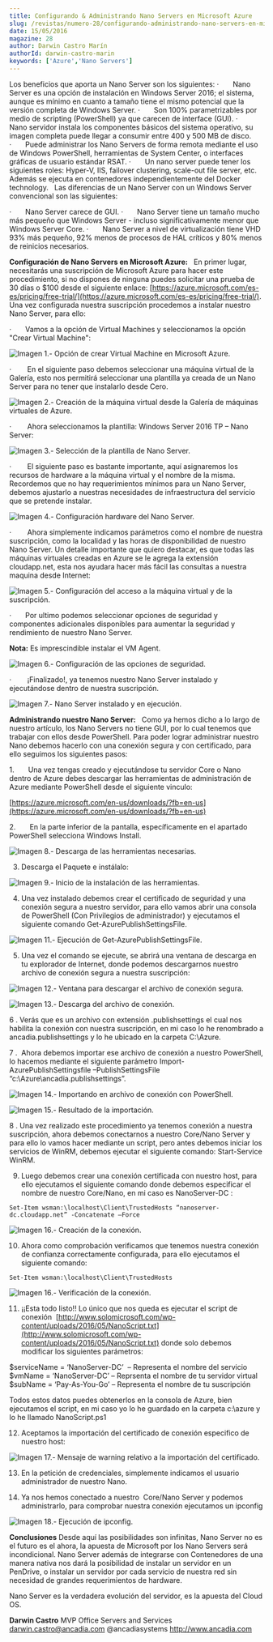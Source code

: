 ```yaml
---
title: Configurando & Administrando Nano Servers en Microsoft Azure
slug: /revistas/numero-28/configurando-administrando-nano-servers-en-microsoft-azure
date: 15/05/2016
magazine: 28
author: Darwin Castro Marín
authorId: darwin-castro-marin
keywords: ['Azure','Nano Servers']
---
```






Los beneficios que aporta un Nano Server son los siguientes:
·       Nano Server es una opción de instalación en Windows Server 2016; el sistema, aunque es mínimo en cuanto a tamaño tiene el mismo potencial que la versión completa de Windows Server.
·       Son 100% parametrizables por medio de scripting (PowerShell) ya que carecen de interface (GUI).
·       Nano servidor instala los componentes básicos del sistema operativo, su imagen completa puede llegar a consumir entre 400 y 500 MB de disco.
·       Puede administrar los Nano Servers de forma remota mediante el uso de Windows PowerShell, herramientas de System Center, o interfaces gráficas de usuario estándar RSAT.
·       Un nano server puede tener los siguientes roles: Hyper-V, IIS, failover clustering, scale-out file server, etc. Además se ejecuta en contenedores independientemente del Docker technology.
 
Las diferencias de un Nano Server con un Windows Server convencional son las siguientes:

·       Nano Server carece de GUI. 
·       Nano Server tiene un tamaño mucho más pequeño que Windows Server - incluso significativamente menor que Windows Server Core.
·       Nano Server a nivel de virtualización tiene VHD 93% más pequeño, 92% menos de procesos de HAL críticos y 80% menos de reinicios necesarios.

**Configuración de Nano Servers en Microsoft Azure:**
 
En primer lugar, necesitarás una suscripción de Microsoft Azure para hacer este procedimiento, si no dispones de ninguna puedes solicitar una prueba de 30 días o $100 desde el siguiente enlace: [https://azure.microsoft.com/es-es/pricing/free-trial/](https://azure.microsoft.com/es-es/pricing/free-trial/). Una vez configurada nuestra suscripción procedemos a instalar nuestro Nano Server, para ello:

·       Vamos a la opción de Virtual Machines y seleccionamos la opción "Crear Virtual Machine":

![Imagen 1.- Opción de crear Virtual Machine en Microsoft Azure.](../../../images/numero28/configurando-administrando-nano-servers-en-microsoft-azure/image1.jpeg)

·          En el siguiente paso debemos seleccionar una máquina virtual de la Galería, esto nos permitirá  seleccionar  una plantilla ya creada de un Nano Server para no tener que instalarlo desde Cero.

![Imagen 2.- Creación de la máquina virtual desde la Galería de máquinas virtuales de Azure.](../../../images/numero28/configurando-administrando-nano-servers-en-microsoft-azure/image2.png)

·          Ahora  seleccionamos  la plantilla: Windows Server 2016 TP – Nano Server:

![Imagen 3.- Selección de la plantilla de Nano Server.](../../../images/numero28/configurando-administrando-nano-servers-en-microsoft-azure/image3.png)

·          El siguiente paso es bastante importante, aquí asignaremos los recursos de hardware a la máquina virtual y el nombre de la misma. Recordemos que no hay requerimientos mínimos para un Nano Server, debemos ajustarlo a nuestras necesidades de infraestructura del servicio que se pretende instalar.

![Imagen 4.- Configuración hardware del Nano Server.](../../../images/numero28/configurando-administrando-nano-servers-en-microsoft-azure/image4.png)

·          Ahora simplemente indicamos parámetros como el nombre de nuestra suscripción, como la localidad y las horas de disponibilidad de nuestro Nano Server. Un detalle importante que quiero destacar, es que todas las máquinas virtuales creadas en Azure se le agrega la extensión cloudapp.net, esta nos ayudara hacer más fácil las consultas a nuestra maquina desde Internet:

![Imagen 5.- Configuración del acceso a la máquina virtual y de la suscripción.](../../../images/numero28/configurando-administrando-nano-servers-en-microsoft-azure/image5.png)

·       Por ultimo podemos seleccionar opciones de seguridad y componentes adicionales disponibles para aumentar la seguridad y rendimiento de nuestro Nano Server.

**Nota:** Es imprescindible instalar el VM Agent.

![Imagen 6.- Configuración de las opciones de seguridad.](../../../images/numero28/configurando-administrando-nano-servers-en-microsoft-azure/image6.png)

·          ¡Finalizado!, ya tenemos nuestro Nano Server instalado y ejecutándose dentro de nuestra suscripción.

![Imagen 7.- Nano Server instalado y en ejecución.](../../../images/numero28/configurando-administrando-nano-servers-en-microsoft-azure/image7.png)

**Administrando nuestro Nano Server:**
 
Como ya hemos dicho a lo largo de nuestro artículo, los Nano Servers no tiene GUI, por lo cual tenemos que trabajar con ellos desde PowerShell. Para poder lograr administrar nuestro Nano debemos hacerlo con una conexión segura y con certificado, para ello seguimos los siguientes pasos:

1.       Una vez tengas creado y ejecutándose tu servidor Core o Nano dentro de Azure debes descargar las herramientas de administración de Azure mediante PowerShell desde el siguiente vinculo:

[https://azure.microsoft.com/en-us/downloads/?fb=en-us](https://azure.microsoft.com/en-us/downloads/?fb=en-us)

2.       En la parte inferior de la pantalla, específicamente en el apartado PowerShell selecciona Windows Install.

![Imagen 8.- Descarga de las herramientas necesarias.](../../../images/numero28/configurando-administrando-nano-servers-en-microsoft-azure/image8.jpeg)

3. Descarga el Paquete e instálalo:

![Imagen 9.- Inicio de la instalación de las herramientas.](../../../images/numero28/configurando-administrando-nano-servers-en-microsoft-azure/image9.png)

4. Una vez instalado debemos crear el certificado de seguridad y una conexión segura a nuestro servidor, para ello vamos abrir una consola de PowerShell (Con Privilegios de administrador) y ejecutamos el siguiente comando Get-AzurePublishSettingsFile.

![Imagen 11.- Ejecución de Get-AzurePublishSettingsFile.](../../../images/numero28/configurando-administrando-nano-servers-en-microsoft-azure/image11.png)

5. Una vez el comando se ejecute, se abrirá una ventana de descarga en tu explorador de Internet, donde podemos descargarnos nuestro archivo de conexión segura a nuestra suscripción:

![Imagen 12.- Ventana para descargar el archivo de conexión segura.](../../../images/numero28/configurando-administrando-nano-servers-en-microsoft-azure/image12.png)

![Imagen 13.- Descarga del archivo de conexión.](../../../images/numero28/configurando-administrando-nano-servers-en-microsoft-azure/image13.png)

6 . Verás que es un archivo con extensión .publishsettings el cual nos habilita la conexión con nuestra suscripción, en mi caso lo he renombrado a ancadia.publishsettings y lo he ubicado en la carpeta C:\Azure.

7 .   Ahora debemos importar ese archivo de conexión a nuestro PowerShell, lo hacemos mediante el siguiente parámetro Import-AzurePublishSettingsfile –PublishSettingsFile “c:\Azure\ancadia.publishsettings”.

![Imagen 14.- Importando en archivo de conexión con PowerShell.](../../../images/numero28/configurando-administrando-nano-servers-en-microsoft-azure/image14.png)

![Imagen 15.- Resultado de la importación.](../../../images/numero28/configurando-administrando-nano-servers-en-microsoft-azure/image15.jpeg)

8 . Una vez realizado este procedimiento ya tenemos conexión a nuestra suscripción, ahora debemos conectarnos a nuestro Core/Nano Server y para ello lo vamos hacer mediante un script, pero antes debemos iniciar los servicios de WinRM, debemos ejecutar el siguiente comando: Start-Service WinRM.

9. Luego debemos crear una conexión certificada con nuestro host, para ello ejecutamos el siguiente comando donde debemos especificar el nombre de nuestro Core/Nano, en mi caso es  NanoServer-DC  :



```
Set-Item wsman:\l​​​ocalhost\Client\TrustedHosts “nanoserver-dc.cloudapp.net” -Concatenate –Force
```

![Imagen 16.- Creación de la conexión.](../../../images/numero28/configurando-administrando-nano-servers-en-microsoft-azure/image16.png)

10.  Ahora como comprobación verificamos que tenemos nuestra conexión de confianza correctamente configurada, para ello ejecutamos el siguiente comando:

```
Set-Item wsman:\localhost\Client\TrustedHosts​​
```

![Imagen 16.- Verificación de la conexión.](../../../images/numero28/configurando-administrando-nano-servers-en-microsoft-azure/image17.png)

11.   ¡¡Esta todo listo!! Lo único que nos queda es ejecutar el script de conexión  [http://www.solomicrosoft.com/wp-content/uploads/2016/05/NanoScript.txt](http://www.solomicrosoft.com/wp-content/uploads/2016/05/NanoScript.txt) donde solo debemos modificar los siguientes parámetros:



$serviceName = ‘NanoServer-DC’   – Representa el nombre del servicio
  $vmName = ‘NanoServer-DC’  – Reprsenta el nombre de tu servidor virtual 
  $subName = ‘Pay-As-You-Go’  – Representa el nombre de tu suscripción



Todos estos datos puedes obtenerlos en la consola de Azure, bien ejecutamos el script, en mi caso yo lo he guardado en la carpeta c:\azure y lo he llamado NanoScript.ps1



12. Aceptamos la importación del certificado de conexión especifico de nuestro host:

![Imagen 17.- Mensaje de warning relativo a la importación del certificado.](../../../images/numero28/configurando-administrando-nano-servers-en-microsoft-azure/image18.jpeg)

13. En la petición de credenciales, simplemente indicamos el usuario administrador de nuestro Nano.

14. Ya nos hemos conectado a nuestro  Core/Nano Server y podemos administrarlo, para comprobar nuestra conexión ejecutamos un ipconfig​

![Imagen 18.- Ejecución de ipconfig.](../../../images/numero28/configurando-administrando-nano-servers-en-microsoft-azure/image19.jpeg)

**Conclusiones**
Desde aquí las posibilidades son infinitas, Nano Server no es el futuro es el ahora, la apuesta de Microsoft por los Nano Servers será incondicional. Nano Server además de integrarse con Contenedores de una manera nativa nos dará la posibilidad de instalar un servidor en un PenDrive, o instalar un servidor por cada servicio de nuestra red sin necesidad de grandes requerimientos de hardware.

Nano Server es la verdadera evolución del servidor, es la apuesta del Cloud OS.



**Darwin Castro**
 MVP Office Servers and Services
darwin.castro@ancadia.com
 @ancadiasystems
 http://www.ancadia.com

